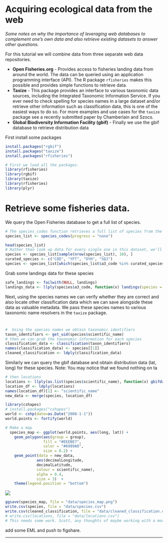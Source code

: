 
# Acquiring ecological data from the web 

*Some notes on why the importance of leveraging web databases to complement one's own data and also retrieve existing datasets to answer other questions.*

For this tutorial we will combine data from three separate web data repositories. 

* **Open Fisheries.org** - Provides access to fisheries landing data from around the world. The data can be queried using an application programming interface (API). The R package `rfisheries` makes this possible and provides simple functions to retrieve data.
* **Taxize** - This package provides an interface to various taxonomic data sources, including the Integrated Taxonomic Information Service. If you ever need to check spelling for species names in a large dataset and/or retrieve other information such as classification data, this is one of the easiest ways to do so. For more examples and use cases for the `taxize` package see a recently submitted paper by Chamberlain and Szocs. 
* **Global Biodiversity Information Facility (gbif)** - Finally we use the gbif database to retrieve distribution data


First install some packages

```r
install.packages("rgbif")
install.packages("taxize")
install.packages("rfisheries")
```

```r
# First we load all the packages.
library(rfisheries)
library(rgbif)
library(taxize)
library(rfisheries)
library(plyr)
```
# Retrieve some fisheries data. 
We query the Open Fisheries database to get a full list of species. 
```r
# The species_codes function retrieves a full list of species from the Open Fisheries database
species_list <- species_codes(progress = "none")
```

```r
head(species_list)
# Rather than look up data for every single one in this dataset, we'll pick a random sample of 10
species <- species_list[sample(nrow(species_list), 10), ]
curated_species <- c("COD", "YFT", "OYH", "SQJ")
species <- species_list[which(species_list$a3_code %in% curated_species),]
```

Grab some landings data for these species


```r
safe_landings <- failwith(NULL, landings)
landings_data <- llply(species$a3_code, function(x) landings(species = x))
```

Next, using the species names we can verify whether they are correct and also locate other classification data which we can save alongside these data as valuable metadata. We pass these species names to various taxonomic name resolvers in the `taxize` package.

#
```r
#  Using the species names we obtain taxonomic identifiers
taxon_identifiers <- get_uid(species$scientific_name)
# then we can grab the taxonomic information for each species
classification_data <- classification(taxon_identifiers)
names(classification_data) <- species[[1]]
cleaned_classification <- ldply(classification_data)
```
Similarly we can query the gbif database and obtain distribution data (lat, long) for these species.
Note: You may notice that we found nothing on ta


```r
# then locations
locations <- llply(as.list(species$scientific_name), function(x) gbifdata(occurrencelist(x)), .progress = "none")
location_df <- ldply(locations)
names(location_df)[1] <- "scientific_name"
new_data <- merge(species, location_df)
```

```r
library(cshapes)
# install.packages("cshapes")
world <- cshp(date=as.Date("2008-1-1"))
world.points <- fortify(world)

# Make a map
  species_map <- ggplot(world.points, aes(long, lat)) + 
    geom_polygon(aes(group = group), 
                 fill = "#EEEBE7", 
                 color = "#6989A0", 
                 size = 0.2) +
    geom_point(data = new_data, 
              aes(decimalLongitude, 
              decimalLatitude, 
              colour = scientific_name), 
              alpha = 0.4, 
              size = 3)  +
    theme(legend.position = "bottom")
```

![](data/species_map.png)

```r
ggsave(species_map, file = "data/species_map.png")
write.csv(species, file = "data/species.csv")
write.csv(cleaned_classification, file = "data/cleaned_classification.csv")
# write.csv(locations, file = "data/locations.csv")
# This needs some work. Scott, any thoughts of maybe working with a more defined species list?
```


add some EML
and push to figshare.

---


